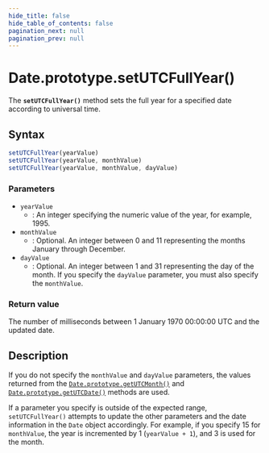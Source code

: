 ```yaml
---
hide_title: false
hide_table_of_contents: false
pagination_next: null
pagination_prev: null
---
```

# Date.prototype.setUTCFullYear()

The **`setUTCFullYear()`** method sets the full year for a
specified date according to universal time.

## Syntax

```js
setUTCFullYear(yearValue)
setUTCFullYear(yearValue, monthValue)
setUTCFullYear(yearValue, monthValue, dayValue)
```

### Parameters

- `yearValue`
  - : An integer specifying the numeric value of the year, for example, 1995.
- `monthValue`
  - : Optional. An integer between 0 and 11 representing the months January through
    December.
- `dayValue`
  - : Optional. An integer between 1 and 31 representing the day of the month. If you
    specify the `dayValue` parameter, you must also specify the
    `monthValue`.

### Return value

The number of milliseconds between 1 January 1970 00:00:00 UTC and the updated date.

## Description

If you do not specify the `monthValue` and
`dayValue` parameters, the values returned from the
[`Date.prototype.getUTCMonth()`](./getUTCMonth.mdx) and
[`Date.prototype.getUTCDate()`](./getUTCDate.mdx) methods are used.

If a parameter you specify is outside of the expected range,
`setUTCFullYear()` attempts to update the other parameters and the date
information in the `Date` object accordingly. For example, if you specify 15
for `monthValue`, the year is incremented by 1
(`yearValue + 1`), and 3 is used for the month.
